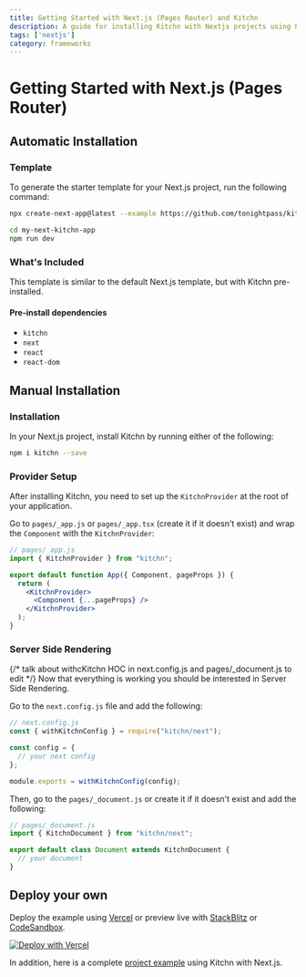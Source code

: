 ```yaml
---
title: Getting Started with Next.js (Pages Router) and Kitchn
description: A guide for installing Kitchn with Nextjs projects using Pages Router
tags: ['nextjs']
category: frameworks
---
```



# Getting Started with Next.js (Pages Router)

## Automatic Installation

### Template

To generate the starter template for your Next.js project, run the following command:

```sh
npx create-next-app@latest --example https://github.com/tonightpass/kitchn/tree/master/examples/next-pages my-next-kitchn-app

cd my-next-kitchn-app
npm run dev
```

### What's Included

This template is similar to the default Next.js template, but with Kitchn pre-installed.

#### Pre-install dependencies

- `kitchn`
- `next`
- `react`
- `react-dom`

## Manual Installation

### Installation
In your Next.js project, install Kitchn by running either of the following:

```sh npm2yarn
npm i kitchn --save
```

### Provider Setup

After installing Kitchn, you need to set up the `KitchnProvider` at the root 
of your application.

Go to `pages/_app.js` or `pages/_app.tsx` (create it if it doesn't exist) and
wrap the `Component` with the `KitchnProvider`:

```jsx
// pages/_app.js
import { KitchnProvider } from "kitchn";

export default function App({ Component, pageProps }) {
  return (
    <KitchnProvider>
      <Component {...pageProps} />
    </KitchnProvider>
  );
}
```

### Server Side Rendering
{/* talk about withcKitchn HOC in next.config.js and pages/_document.js to edit */}
Now that everything is working you should be interested in Server Side Rendering.

Go to the `next.config.js` file and add the following:

```js
// next.config.js
const { withKitchnConfig } = require("kitchn/next");

const config = {
  // your next config
};

module.exports = withKitchnConfig(config);
```

Then, go to the `pages/_document.js` or create it if it doesn't exist and add the following:

```jsx
// pages/_document.js
import { KitchnDocument } from "kitchn/next";

export default class Document extends KitchnDocument {
  // your document
}
```

## Deploy your own

Deploy the example using [Vercel](https://vercel.com/new/clone?repository-url=https://github.com/tonightpass/kitchn/tree/master/examples/next-pages&project-name=kitchn-next&repository-name=kitchn-next) or preview live with [StackBlitz](https://stackblitz.com/github/tonightpass/kitchn/tree/master/examples/next-pages) or [CodeSandbox](https://codesandbox.io/s/github/tonightpass/kitchn/tree/master/examples/next-pages).

[![Deploy with Vercel](https://vercel.com/button)](https://vercel.com/new/clone?repository-url=https://github.com/tonightpass/kitchn/tree/master/examples/next-pages&project-name=kitchn-next&repository-name=kitchn-next)

In addition, here is a complete [project example](https://github.com/tonightpass/kitchn/tree/master/examples/next-pages) using Kitchn with Next.js.
